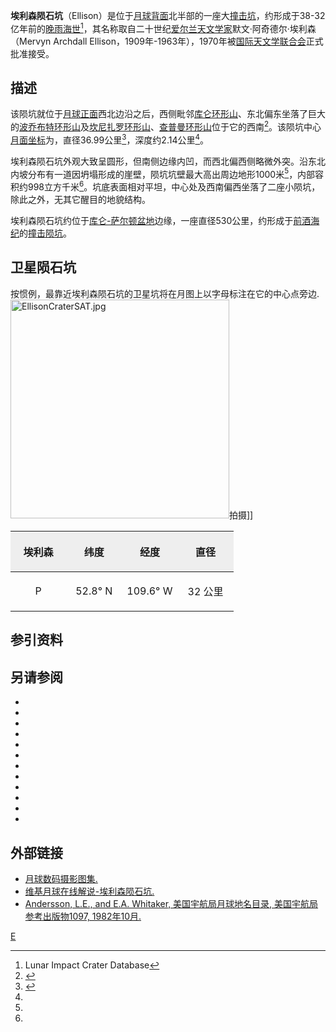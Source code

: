 {{lunar crater data|
 image=Ellison crater 5006 h1 h2.jpg|
 caption=[[月球轨道器5号|月球轨道器5号]]拍摄的图像|
 latitude=54.93|
 N_or_S=N|
 longitude=108.05|
 E_or_W=W|
 diameter=36.99公里|
 depth=2.14公里|
 colong=108|
 eponym=默文·阿奇德尔·埃利森|默文·阿·埃利森}}
'''埃利森陨石坑'''（Ellison）是位于[[月球背面|月球背面]]北半部的一座大[[撞击坑|撞击坑]]，约形成于38-32亿年前的[[晚雨海世|晚雨海世]]<ref name=LICD>Lunar Impact Crater Database</ref>，其名称取自二十世纪[[爱尔兰|爱尔兰]][[天文学家|天文学家]]默文·阿奇德尔·埃利森（Mervyn Archdall Ellison，1909年-1963年），1970年被[[国际天文学联合会|国际天文学联合会]]正式批准接受。

==描述==  
该陨坑就位于[[月球正面|月球正面]]西北边沿之后，西侧毗邻[[库仑环形山|库仑环形山]]、东北偏东坐落了巨大的[[波乔布特环形山|波乔布特环形山]]及[[坎尼扎罗环形山|坎尼扎罗环形山]]、[[查普曼环形山|查普曼环形山]]位于它的西南<ref>{{Cite web |url=http://planetarynames.wr.usgs.gov/images/Lunar/lac_21_lo.pdf |title=Crater Ellison on the map LAC-21. |accessdate=2017-03-06 |archive-date=2013-02-20 |archive-url=https://web.archive.org/web/20130220125357/http://planetarynames.wr.usgs.gov/images/Lunar/lac_21_lo.pdf |dead-url=no }}</ref>。该陨坑中心[[月面坐标|月面坐标]]为{{Coord|54.93|N|108.05|W|globe:Moon|nogoogle=1|noosm=1}}，直径36.99公里<ref name="IAU">{{Cite web |url=http://planetarynames.wr.usgs.gov/Feature/1770 |title=Directory of the International Astronomical Union |accessdate=2017-03-06 |archive-date=2018-07-02 |archive-url=https://web.archive.org/web/20180702204722/https://planetarynames.wr.usgs.gov/Feature/1770 |dead-url=no }}</ref>，深度约2.14公里<ref name="LICD"/>。

埃利森陨石坑外观大致呈圆形，但南侧边缘内凹，而西北偏西侧略微外突。沿东北内坡分布有一道因坍塌形成的崖壁，陨坑坑壁最大高出周边地形1000米<ref name="LICD"/>，内部容积约998立方千米<ref name="LICD"/>。坑底表面相对平坦，中心处及西南偏西坐落了二座小陨坑，除此之外，无其它醒目的地貌结构。

埃利森陨石坑约位于[[库仑-萨尔顿盆地|库仑-萨尔顿盆地]]边缘，一座直径530公里，约形成于[[前酒海纪|前酒海纪]]的[[月球陨石坑|撞击陨坑]]。

==卫星陨石坑==
按惯例，最靠近埃利森陨石坑的卫星坑将在月图上以字母标注在它的中心点旁边.
[[Image:EllisonCraterSAT.jpg|350px]]拍摄]]

{| class="wikitable"
!width="25%" style="background:#eeeeee;" |埃利森 
!width="25%" style="background:#eeeeee;" |纬度
!width="25%" style="background:#eeeeee;" |经度
!width="25%" style="background:#eeeeee;" |直径
|-
|align="center"|P
|align="center"|52.8° N
|align="center"|109.6° W
|align="center"|32 公里
|}{{clear}}
==参引资料==
{{Reflist}}

==另请参阅==
{{refbegin}}
* {{cite book
  | last1 = Andersson
  | first1 = L. E.
  | last2 = Whitaker
  | first2 = E. A.
  | authorlink2 = Ewen Whitaker
  | date = 1982
  | title = [[NASA|NASA]] Catalogue of Lunar Nomenclature
  | publisher = NASA RP-1097
  | ref = harv
  }}
* {{cite web
  | last = Blue
  | first = Jennifer
  | date = July 25, 2007
  | title = Gazetteer of Planetary Nomenclature
  | publisher = [[United_States_Geological_Survey|USGS]]
  | url = http://planetarynames.wr.usgs.gov/
  | accessdate = 2007-08-05
  | ref = harv
  | archive-date = 2012-04-08
  | archive-url = https://www.webcitation.org/66mXDr4G9?url=http://planetarynames.wr.usgs.gov/
  | dead-url = no
  }}
* {{cite book
  | last1 = Bussey
  | first1 = B.
  | authorlink1 = Ben Bussey
  | last2 = Spudis
  | first2 = P.
  | authorlink2 = Paul Spudis
  | date = 2004
  | title = The Clementine Atlas of the Moon
  | publisher = Cambridge University Press
  | location = New York
  | isbn = 978-0-521-81528-4
  | ref = harv
  }}
* {{cite book
  | last1 = Cocks
  | first1 = Elijah E.
  | last2 = Cocks
  | first2 = Josiah C.
  | date = 1995
  | title = Who's Who on the Moon: A Biographical Dictionary of Lunar Nomenclature
  | url = https://archive.org/details/isbn_9780936389271
  | publisher = Tudor Publishers
  | isbn = 978-0-936389-27-1
  | ref = harv
  }}
* {{cite web
  | last = McDowell
  | first = Jonathan
  | date = July 15, 2007
  | url = http://host.planet4589.org/astro/lunar/
  | title = Lunar Nomenclature
  | publisher = Jonathan's Space Report
  | accessdate = 2007-10-24
  | ref = harv
  | archive-date = 2012-05-26
  | archive-url = https://www.webcitation.org/67wcYNfK3?url=http://host.planet4589.org/astro/lunar/
  | dead-url = no
  }}
* {{cite journal| last1 = Menzel| first1 = D. H.| last2 = Minnaert| first2 = M.| last3 = Levin| first3 = B.| last4 = Dollfus| first4 = A.| last5 = Bell| first5 = B.| title = Report on Lunar Nomenclature by the Working Group of Commission 17 of the IAU| doi = 10.1007/BF00171763| journal = Space Science Reviews| volume = 12| issue = 2| pages = 136–186| date = 1971| bibcode = 1971SSRv...12..136M| ref = harv}}
* {{cite book
  | first = Patrick
  | last = Moore
  | authorlink = Patrick Moore
  | date = 2001
  | title = On the Moon
  | url = https://archive.org/details/patrickmooreonmo00patr
  | publisher = Sterling Publishing Co.
  | isbn = 978-0-304-35469-6
  | ref = harv
  }}
* {{cite book
  | first = Fred W.
  | last = Price
  | date = 1988
  | title = The Moon Observer's Handbook
  | publisher = Cambridge University Press
  | isbn = 978-0-521-33500-3
  | ref = harv
  }}
* {{cite book
  | last = Rükl
  | first = Antonín
  | authorlink = Antonín Rükl
  | date = 1990
  | title = Atlas of the Moon
  | publisher = Kalmbach Books
  | isbn = 978-0-913135-17-4
  | ref = harv
  }}
* {{cite book
  | last = Webb
  | first = Rev. T. W.
  | authorlink = Thomas William Webb
  | date = 1962
  | title = Celestial Objects for Common Telescopes
  | url = https://archive.org/details/celestialobjects00webb
  | edition = 6th revised
  | publisher = Dover
  | isbn = 978-0-486-20917-3
  | ref = harv
  }}
* {{cite book
  | first = Ewen A.
  | last = Whitaker
  | authorlink = Ewen Whitaker
  | date = 1999
  | title = Mapping and Naming the Moon
  | publisher = Cambridge University Press
  | isbn = 978-0-521-62248-6
  | ref = harv
  }}
* {{cite book
  | first = Peter T.
  | last = Wlasuk
  | date = 2000
  | title = Observing the Moon
  | publisher = Springer
  | isbn = 978-1-85233-193-1
  | ref = harv
 }}
{{refend}}

==外部链接==
*[http://www.lpi.usra.edu/resources/lunar_orbiter/bin/srch_nam.shtml?Ellison%7C0 月球数码摄影图集.] {{Wayback|url=http://www.lpi.usra.edu/resources/lunar_orbiter/bin/srch_nam.shtml?Ellison%7C0 |date=20201127015008 }}
*[http://the-moon.wikispaces.com/Ellison 维基月球在线解说-埃利森陨石坑.] {{Wayback|url=http://the-moon.wikispaces.com/Ellison |date=20180530152746 }}
*[http://planet4589.org/astro/lunar/RP-1097.pdf Andersson, L.E., and E.A. Whitaker, 美国宇航局月球地名目录, 美国宇航局参考出版物1097, 1982年10月.]{{Wayback|url=http://planet4589.org/astro/lunar/RP-1097.pdf |date=20141006125838 }}

[[Category:月球环形山|E]]
{{月球環形山 (C-F)}}